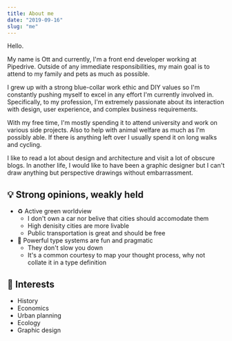 ```yaml
---
title: About me
date: "2019-09-16"
slug: "me"
---
```


Hello.

My name is Ott and currently, I'm a front end developer working at Pipedrive.
Outside of any immediate responsibilities, my main goal is to attend to my family and pets as much as possible.

I grew up with a strong blue-collar work ethic and DIY values so I'm constantly pushing myself to excel in any effort I'm currently involved in.
Specifically, to my profession, I'm extremely passionate about its interaction with design, user experience, and complex business requirements.

With my free time, I'm mostly spending it to attend university and work on various side projects.
Also to help with animal welfare as much as I'm possibly able.
If there is anything left over I usually spend it on long walks and cycling.

I like to read a lot about design and architecture and visit a lot of obscure blogs.
In another life, I would like to have been a graphic designer but I can't draw anything but perspective drawings without embarrassment.

## 💡 Strong opinions, weakly held

- ♻️ Active green worldview
  - I don't own a car nor belive that cities should accomodate them
  - High denisity cities are more livable
  - Public transportation is great and should be free
- 🧐 Powerful type systems are fun and pragmatic
  - They don't slow you down
  - It's a common courtesy to map your thought process, why not collate it in a type definition

## 📖 Interests

- History
- Economics
- Urban planning
- Ecology
- Graphic design
